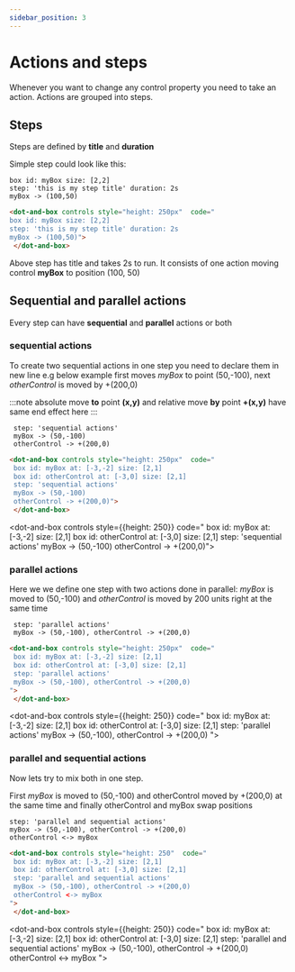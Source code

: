 ```yaml
---
sidebar_position: 3
---
```


# Actions and steps

Whenever you want to change any control property you need to take an action. Actions are grouped into steps.


## Steps

Steps are defined by **title** and **duration**

Simple step could look like this:

```dabl tab showLineNumbers
box id: myBox size: [2,2]
step: 'this is my step title' duration: 2s
myBox -> (100,50)
```
```html tab showLineNumbers
<dot-and-box controls style="height: 250px"  code="
box id: myBox size: [2,2]
step: 'this is my step title' duration: 2s
myBox -> (100,50)">
 </dot-and-box>
```

Above step has title and takes 2s to run. It consists of one action moving control **myBox** to position (100, 50)

## Sequential and parallel actions
Every step can have **sequential** and **parallel** actions or both

### sequential actions

To create two sequential actions in one step you need to declare them in new line
e.g below example first moves *myBox* to point (50,-100), next *otherControl* is moved by +(200,0)

 :::note
absolute move **to** point **(x,y)** and relative move **by** point **+(x,y)**  have same end effect here
 :::

```dabl tab showLineNumbers
 step: 'sequential actions'
 myBox -> (50,-100)
 otherControl -> +(200,0)
```

```html tab showLineNumbers
<dot-and-box controls style="height: 250px"  code="
 box id: myBox at: [-3,-2] size: [2,1]
 box id: otherControl at: [-3,0] size: [2,1]
 step: 'sequential actions'
 myBox -> (50,-100)
 otherControl -> +(200,0)">
 </dot-and-box>
```

 <dot-and-box controls style={{height: 250}}  code="
 box id: myBox at: [-3,-2] size: [2,1]
 box id: otherControl at: [-3,0] size: [2,1]
 step: 'sequential actions'
 myBox -> (50,-100)
 otherControl -> +(200,0)">
 </dot-and-box>

### parallel actions

Here we we define one step with two actions done in parallel:
*myBox* is moved to (50,-100) and *otherControl* is moved by 200 units right at the same time
```dabl tab showLineNumbers
 step: 'parallel actions'
 myBox -> (50,-100), otherControl -> +(200,0)
```
```html tab showLineNumbers
<dot-and-box controls style="height: 250px"  code="
 box id: myBox at: [-3,-2] size: [2,1]
 box id: otherControl at: [-3,0] size: [2,1]
 step: 'parallel actions'
 myBox -> (50,-100), otherControl -> +(200,0)
">
 </dot-and-box>
```
 <dot-and-box controls style={{height: 250}}  code="
 box id: myBox at: [-3,-2] size: [2,1]
 box id: otherControl at: [-3,0] size: [2,1]
 step: 'parallel actions'
 myBox -> (50,-100), otherControl -> +(200,0)
">
 </dot-and-box>
### parallel and sequential actions

Now lets try to mix both in one step.

First *myBox* is moved to (50,-100) and otherControl moved by +(200,0) at the same time and
finally otherControl and myBox swap positions

```dabl tab showLineNumbers
step: 'parallel and sequential actions'
myBox -> (50,-100), otherControl -> +(200,0)
otherControl <-> myBox
```
```html tab showLineNumbers
<dot-and-box controls style="height: 250"  code="
 box id: myBox at: [-3,-2] size: [2,1]
 box id: otherControl at: [-3,0] size: [2,1]
 step: 'parallel and sequential actions'
 myBox -> (50,-100), otherControl -> +(200,0)
 otherControl <-> myBox
">
 </dot-and-box>
```
<dot-and-box controls style={{height: 250}}  code="
 box id: myBox at: [-3,-2] size: [2,1]
 box id: otherControl at: [-3,0] size: [2,1]
 step: 'parallel and sequential actions'
 myBox -> (50,-100), otherControl -> +(200,0)
 otherControl <-> myBox
">
 </dot-and-box>






